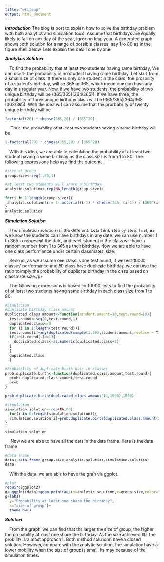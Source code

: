 ```yaml
---
title: "writeup"
output: html_document
---
```



***Introduction***
The blog is post to explain how to solve the birthday problem with both analytics and simulation tools. Assume that birthdays are equally likely to fall on any day of the year, ignoring leap year. A generated graph shows both solution for a range of possible classes, say 1 to 80 as in the figure shell below. Lets explain the detail one by one

***Analytics Solution***
<p>&emsp;To find the probability that at least two students having same birthday, We can use 1- the porbability of no student having same birthday. Let start from a small size of class. If there is only one student in the class, the proability of a student's birthday, will be 365 or 365, which mean one can have any day in a regular year. Now, if we have two students, the probability of two unique birthday will be (365/365)(364/365)]. If we have three, the probability of three unique birthday class will be (365/365)(364/365)(363/365). With the idea will can assume that the prorbability of twenty unique birthday will be </p>
```r
factorial(20) * choose(365,20) / (365^20)
```
<p>&emsp; Thus, the probability of at least two students having a same birthday will be </p>

```r
1-factorial(20) * choose(365,20) / (365^20)
```

<p>&emsp;With this idea, we are able to calculation the probability of at least two student having a same birthday as the class size is from 1 to 80. The following expressions help use find the outcome. </p>
```r
#size of group
group.size<-seq(1,80,1)

#at least two students will share a birthday
analytic.solution<-rep(NA,length(group.size))

for(i in 1:length(group.size)){
 analytic.solution[i]= 1-factorial(i-1) * choose(365, (i-1)) / (365^(i-1))
}
analytic.solution
```

***Simulation Solution***
<p>&emsp;The simulation solution is little different. Lets think step by step. First, as we know the students can have birthdays in any date. we can use number 1 to 365 to represent the date, and each student in the class will have a random number from 1 to 365 as their birthday. Now we are able to have one class performance under certain classmates' size. </p>

<p>&emsp;Second, as we assume one class is one test round, if we test 10000 classes' performance and 50 class have duplicate birthday, we can use the ratio to imply the probability of duplicate birthday in the class based on classmate size./p>

<p>&emsp;The following expressions is based on 10000 tests to find the probability of at least two students having same birthday in each class size from 1 to 80.</p>

```r
#Simulation
#duplicate birthday class amount
duplicated.class.amount<-function(student.amount=10,test.round=10){
  test.round<-seq(0,test.round,1)
  duplicated.class<-0
  for (i in 1:length(test.round)){
  test.round[i]=any(duplicated(sample(1:365,student.amount,replace = T)))
  if(test.round[i]==1){
    duplicated.class<-as.numeric(duplicated.class+1)
  }
  }
  duplicated.class
  }

#Probability of duplicate birth date in classes
prob.duplicate.birth<-function(duplicated.class.amount,test.round){
  prob<-duplicated.class.amount/test.round
  prob
}

prob.duplicate.birth(duplicated.class.amount(10,1000),1000)

#simulation
simulation.solution<-rep(NA,80)
  for(i in 0:length(simulation.solution)){
  simulation.solution[i]=prob.duplicate.birth(duplicated.class.amount(i,10000),10000)
}

simulation.solution


```

<p>&emsp; Now we are able to have all the data in the data frame. Here is the data frame

```r
#data frame
data<-data.frame(group.size,analytic.solution,simulation.solution)
data
```

<p>&emsp;With the data, we are able to have the grah via ggplot.

```r
#plot
require(ggplot2)
g<-ggplot(data)+geom_point(aes(y=analytic.solution,x=group.size,color="analytic.solution"))+geom_point(aes(y=simulation.solution,x=group.size,color="simulation.solution"))
g+labs(
  y="Probability at least one share the birthday",
  x="size of group")+
  theme_bw()
```
***Solution***
<p>&emsp;From the graph, we can find that the larger the size of group, the higher the probability at least one share the birthday. As the size achieved 60, the probility is almost approach 1. Both method solutionn have a closed solution. However, compare with the analytic solution, the simulation have a lower probility when the size of group is small. Its may because of the simulation times. 

